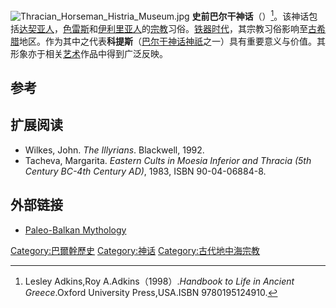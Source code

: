 {{expand|time=2013-10-15T09:56:00+00:00}}
[[File:Thracian_Horseman_Histria_Museum.jpg|thumb]]
'''史前巴尔干神话'''（{{lang-en|Paleo-Balkan mythology}}）<ref>Lesley Adkins,Roy A.Adkins（1998）.''Handbook to Life in Ancient Greece''.Oxford University Press,USA.ISBN 9780195124910.</ref>。该神话包括[[达契亚人|达契亚人]]，[[色雷斯|色雷斯]]和[[伊利里亚人|伊利里亚人]]的[[宗教|宗教]]习俗。[[铁器时代|铁器时代]]，其宗教习俗影响至[[古希腊|古希腊]]地区。作为其中之代表'''科提斯'''（[[巴尔干|巴尔干]][[神话|神话]][[神祇|神祇]]之一）具有重要意义与价值。其形象亦于相关[[艺术|艺术]]作品中得到广泛反映。

== 参考 ==
{{reflist}}

==扩展阅读==
* Wilkes, John. ''The Illyrians''. Blackwell, 1992.
* Tacheva, Margarita. ''Eastern Cults in Moesia Inferior and Thracia (5th Century BC-4th Century AD)'', 1983, ISBN 90-04-06884-8.

==外部链接==
* [http://piereligion.org/albanian.html Paleo-Balkan Mythology] {{Wayback|url=http://piereligion.org/albanian.html |date=20210224073150 }}

[[Category:巴爾幹歷史|Category:巴爾幹歷史]]
[[Category:神话|Category:神话]]
[[Category:古代地中海宗教|Category:古代地中海宗教]]